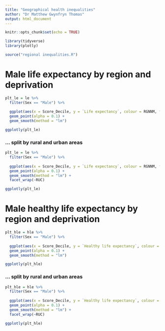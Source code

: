 ```yaml
---
title: "Geographical health inequalities"
author: "Dr Matthew Gwynfryn Thomas"
output: html_document
---
```


```r
knitr::opts_chunk$set(echo = TRUE)
```

```r
library(tidyverse)
library(plotly)

source("regional inequalities.R")
```

# Male life expectancy by region and deprivation

```r
plt_le = le %>%
  filter(Sex == "Male") %>% 
  
  ggplot(aes(x = Score_Decile, y = `Life expectancy`, colour = RGNNM, fill = RGNNM)) +
  geom_point(alpha = 0.1) +
  geom_smooth(method = "lm")

ggplotly(plt_le)
```

### ... split by rural and urban areas

```r
plt_le = le %>%
  filter(Sex == "Male") %>% 
  
  ggplot(aes(x = Score_Decile, y = `Life expectancy`, colour = RGNNM, fill = RGNNM)) +
  geom_point(alpha = 0.1) +
  geom_smooth(method = "lm") +
  facet_wrap(~RUC)

ggplotly(plt_le)
```

# Male healthy life expectancy by region and deprivation

```r
plt_hle = hle %>%
  filter(Sex == "Male") %>% 
  
  ggplot(aes(x = Score_Decile, y = `Healthy life expectancy`, colour = RGNNM, fill = RGNNM)) +
  geom_point(alpha = 0.1) +
  geom_smooth(method = "lm")

ggplotly(plt_hle)
```

### ... split by rural and urban areas

```r
plt_hle = hle %>%
  filter(Sex == "Male") %>% 
  
  ggplot(aes(x = Score_Decile, y = `Healthy life expectancy`, colour = RGNNM, fill = RGNNM)) +
  geom_point(alpha = 0.1) +
  geom_smooth(method = "lm") +
  facet_wrap(~RUC)

ggplotly(plt_hle)
```
